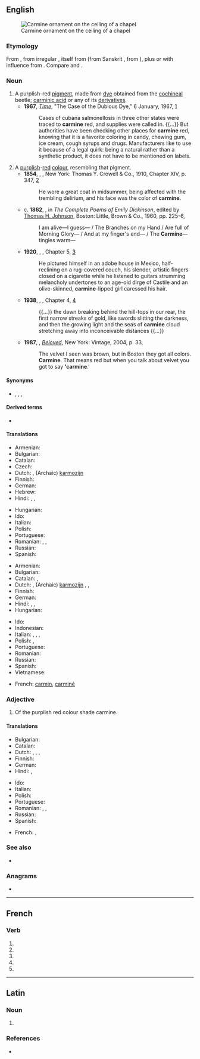 {{also|Carmine|carminé}}
==English==
[[File:Vordan Karmir (Cochineal Red) ornament on the ceiling of S. Grigor Chapel, Noravank monastery.jpg|thumb|Carmine ornament on the ceiling of a chapel]]

===Etymology===
From {{etyl|fr|en}} {{m|fr|carmin}}, from irregular {{etyl|ML.|en}} {{m|la|carminium}}, itself from {{etyl|ar|en}} {{m|ar|قِرْمِز||crimson, [[kermes]]}} (from Sanskrit {{m|sa|कृमिज||produced by worms}}, from {{m|sa|कृमि||worm, insect|tr=kṛ́mi}}), plus or with influence from {{etyl|la|en}} {{m|la|minium}}. Compare {{m|en|crimson}} and {{m|en|kermes}}.

===Noun===
{{en-noun|~}}

# A purplish-red [[pigment]], made from [[dye]] obtained from the [[cochineal]] beetle; [[carminic acid]] or any of its [[derivative]]s.
#* '''1967''', ''[[w:Time (magazine)|Time]]'', "The Case of the Dubious Dye," 6 January, 1967, [http://www.time.com/time/magazine/article/0,9171,843172,00.html]
#*: Cases of cubana salmonellosis in three other states were traced to '''carmine''' red, and supplies were called in. {{...}} But authorities have been checking other places for '''carmine''' red, knowing that it is a favorite coloring in candy, chewing gum, ice cream, cough syrups and drugs. Manufacturers like to use it because of a legal quirk: being a natural rather than a synthetic product, it does not have to be mentioned on labels.
# A [[purplish]]-[[red]] [[colour]], resembling that pigment.
#* '''1854''', {{w|Henry David Thoreau}}, ''{{w|Walden}}'', New York: Thomas Y. Crowell & Co., 1910, Chapter XIV, p. 347, [https://archive.org/details/walden01thor]
#*: He wore a great coat in midsummer, being affected with the trembling delirium, and his face was the color of '''carmine'''.
#* c. '''1862''', {{w|Emily Dickinson}}, in ''The Complete Poems of Emily Dickinson'', edited by [[w:Thomas H. Johnson (scholar)|Thomas H. Johnson]], Boston: Little, Brown & Co., 1960, pp. 225-6,
#*: I am alive—I guess— / The Branches on my Hand / Are full of Morning Glory— / And at my finger's end— / The '''Carmine'''—tingles warm—
#* '''1920''', {{w|F. Scott Fitzgerald}}, ''{{w|This Side of Paradise}}'', Chapter 5, [http://www.gutenberg.org/files/805/805-h/805-h.htm]
#*: He pictured himself in an adobe house in Mexico, half-reclining on a rug-covered couch, his slender, artistic fingers closed on a cigarette while he listened to guitars strumming melancholy undertones to an age-old dirge of Castile and an olive-skinned, '''carmine'''-lipped girl caressed his hair.
#* '''1938''', {{w|George Orwell}}, ''{{w|Homage to Catalonia}}'', Chapter 4, [http://www.gutenberg.net.au/ebooks02/0201111h.html]
#*: {{...}} the dawn breaking behind the hill-tops in our rear, the first narrow streaks of gold, like swords slitting the darkness, and then the growing light and the seas of '''carmine''' cloud stretching away into inconceivable distances {{...}}
#* '''1987''', {{w|Toni Morrison}}, ''[[w:Beloved (novel)|Beloved]]'', New York: Vintage, 2004, p. 33,
#*: The velvet I seen was brown, but in Boston they got all colors. '''Carmine'''. That means red but when you talk about velvet you got to say ''''carmine'''.'
#: {{color panel|7F3A3F}}

====Synonyms====
* {{sense|pigment}} {{l|en|crimson}}, {{l|en|cochineal}}, {{l|en|C.I. 75470}}, {{l|en|E120}}

====Derived terms====
* {{l|en|paracarmine}}

====Translations====
{{trans-top|purplish-red pigment}}
* Armenian: {{t+|hy|որդան կարմիր}}
* Bulgarian: {{t|bg|кармин}}
* Catalan: {{t+|ca|carmí|m}}
* Czech: {{t+|cs|karmín|m}}
* Dutch: {{t+|nl|karmijn|n}}, (Archaic) [[karmozijn]] {{g|n}}
* Finnish: {{t+|fi|karmiini}}
* German: {{t+|de|Karmin|n}}
* Hebrew: {{t+|he|כַּרְמִיל|m|tr=karmíl}}
* Hindi: {{t|hi|क़िरमिज़|m}}, {{t|hi|क़िरमिज़ी}}, {{t+|hi|किरमिजी}}
{{trans-mid}}
* Hungarian: {{t+|hu|kármin}}
* Ido: {{t+|io|karmino}}
* Italian: {{t+|it|carminio}}
* Polish: {{t+|pl|karmin|m}}
* Portuguese: {{t+|pt|carmim|m}}
* Romanian: {{t+|ro|carmin|n}}, {{t+|ro|cârmâz|n}}, {{t+|ro|coșenilă|f}}
* Russian: {{t+|ru|карми́н|m}}
* Spanish: {{t+|es|carmín|m}}
{{trans-bottom}}

{{trans-top|purplish-red colour}}
* Armenian: {{t+|hy|որդան կարմիր}}
* Bulgarian: {{t|bg|тъмночервен цвят|m}}
* Catalan: {{t+|ca|carmí}}, {{t+|ca|grana|m}}
* Dutch: {{t+|nl|karmijn|n}}, (Archaic) [[karmozijn]] {{g|n}}, {{t+|nl|karmijnrood|n}}, {{t+|nl|karmozijnrood|n}}
* Finnish: {{t|fi|karmiininpunainen}}
* German: {{t+|de|Karmin|n}}
* Hindi: {{t|hi|क़िरमिज़|m}}, {{t|hi|क़िरमिज़ी}}, {{t+|hi|किरमिजी}}
* Hungarian: {{t+|hu|kármin}}
{{trans-mid}}
* Ido: {{t+|io|karmino}}
* Indonesian: {{t+|id|merah padam}}
* Italian: {{t+|it|carminio}}, {{t+|it|granata|f}}, {{t+|it|amaranto|m}}, {{t+|it|cremisi}}
* Polish: {{t+|pl|karminowy}}, {{t+|pl|karmin|m}}
* Portuguese: {{t+|pt|carmim|m}}
* Romanian: {{t+|ro|carmin}}
* Russian: {{t+|ru|карми́нный|m}} {{qualifier|цвет}}
* Spanish: {{t+|es|carmín|m}}
* Vietnamese: {{t|vi|đỏ yên chi}}
{{trans-bottom}}

{{checktrans-top}}
* French: [[carmin]], [[carminé]]
{{trans-mid}}
{{trans-bottom}}

===Adjective===
{{head|en|adjective}}

# Of the purplish red colour shade carmine.

====Translations====
{{trans-top|of the purplish red colour shade carmine}}
* Bulgarian: {{t+|bg|тъмночервен}}
* Catalan: {{t+|ca|carmí}}
* Dutch: {{t+|nl|karmijnrood}}, {{t+|nl|karmozijnrood}}, {{t+|nl|karmijnen}}, {{t|nl|karmozijnen}}
* Finnish: {{t|fi|karmiininpunainen}}
* German: {{t|de|karminrot}}
* Hindi: {{t|hi|क़िरमिज़ी}}, {{t+|hi|किरमिजी}}
{{trans-mid}}
* Ido: {{t+|io|karminea}}
* Italian: {{t+|it|carminio}}
* Polish: {{t+|pl|karminowy}}
* Portuguese: {{t+|pt|carmim}}
* Romanian: {{t+|ro|carmin}}, {{t+|ro|stacojiu}}, {{t+|ro|cârmâziu}}
* Russian: {{t+|ru|карми́нный}}
* Spanish: {{t+|es|carmín}}
{{trans-bottom}}

{{checktrans-top}}
* French: {{t+check|fr|carmin}}, {{t+check|fr|carminé}}
{{trans-mid}}
{{trans-bottom}}

===See also===
* {{list:reds/en}}

===Anagrams===
* {{anagrams|en|a=aceimnr|Crimean|Mercian|ceriman|minecar}}

----

==French==

===Verb===
{{head|fr|verb form}}

# {{inflection of|fr|carminer||1|s|pres|indc}}
# {{inflection of|fr|carminer||3|s|pres|indc}}
# {{inflection of|fr|carminer||1|s|pres|subj}}
# {{inflection of|fr|carminer||3|s|pres|subj}}
# {{inflection of|fr|carminer||2|s|impr}}

----

==Latin==

===Noun===
{{la-noun-form|carmine}}

# {{inflection of|la|carmen||abl|s}}

===References===
* {{R:du Cange}}
